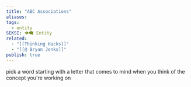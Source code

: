 ```yaml
---
title: "ABC Associations"
aliases: 
tags:
  - entity
SEKSI: 👁️‍🗨️ Entity
related:
  - "[[Thinking Hacks]]"
  - "[[@ Bryan Jenks]]"
publish: true
---
```



pick a word starting with a letter that comes to mind when you think of the concept you're working on
